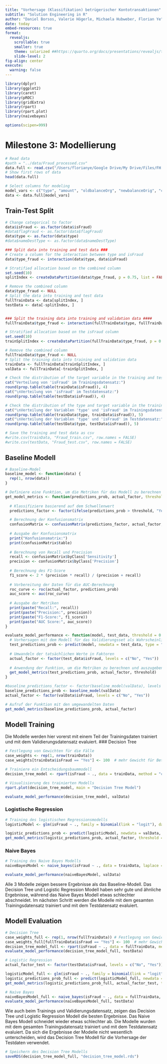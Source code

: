 ```yaml
---
title: "Vorhersage (Klassifikation) betrügerischer Kontotransaktionen"
subtitle: "Solution Engineering in R"
author: "Daniel Borsos, Valerie Högerle, Michaela Hubweber, Florian Ye"
date: today
embed-resources: true
format:
  revealjs:
    scrollable: true
    smaller: true
    theme: solarized ##https://quarto.org/docs/presentations/revealjs/themes.html
    slide-level: 2
fig-align: center
execute: 
  warning: false
---
```


```r
library(dplyr)
library(ggplot2)
library(caret)
library(pROC)
library(gridExtra)
library(rpart)
library(rpart.plot)
library(naivebayes)

options(scipen=999)
```

# Milestone 3: Modellierung
```r
# Read data
#path = "../data/Fraud_processed.csv"
data.full <- read.csv("/Users/florianye/Google Drive/My Drive/Files/FH Technikum/1 - Aktuell/Solution Engineering - R/main/Fraud_processed.csv")
# Show first rows of data
head(data.full)
```

```r
# Select columns for modeling
model_vars <- c("type", "amount", "oldbalanceOrg", "newbalanceOrig", "change.balanceOrg", "nameDestType", "flagFraud", "isFraud")
data <- data.full[model_vars]
```


## Train-Test Split {.scrollable}

```r
# Change categorical to factor
data$isFraud <- as.factor(data$isFraud)
#data$flagFraud <- as.factor(data$flagFraud)
data$type <- as.factor(data$type)
#data$nameDestType <- as.factor(data$nameDestType)
```


```r
### Split data into training and test data ###
# Create a column for the interaction between type and isFraud
data$type_fraud <- interaction(data$type, data$isFraud)

# Stratified allocation based on the combined column
set.seed(10)
splitIndex <- createDataPartition(data$type_fraud, p = 0.75, list = FALSE, times = 1)

# Remove the combined column
data$type_fraud <- NULL
# Split the data into training and test data
fullTrainData <- data[splitIndex, ]
testData <- data[-splitIndex, ]


### Split the training data into training and validation data ####
fullTrainData$type_fraud <- interaction(fullTrainData$type, fullTrainData$isFraud)

# Stratified allocation based on the isFraud column
set.seed(10)
trainSplitIndex <- createDataPartition(fullTrainData$type_fraud, p = 0.75, list = FALSE, times = 1)

# Remove the combined column
fullTrainData$type_fraud <- NULL
# Split the training data into training and validation data
trainData <- fullTrainData[trainSplitIndex, ]
valData <- fullTrainData[-trainSplitIndex, ]
```

```r
# Check the distribution of the target variable in the training and test data
cat("Verteilung von 'isFraud' im Trainingsdatensatz:")
round(prop.table(table(trainData$isFraud)), 4)
cat("\nVerteilung von 'isFraud' im Testdatensatz:")
round(prop.table(table(testData$isFraud)), 4)

# Check the distribution of the type and target variable in the training and test data
cat("\nVerteilung der Variablen 'type' und 'isFraud' im Trainingsdatensatz:")
round(prop.table(table(trainData$type, trainData$isFraud)), 5)
cat("\nVerteilung der Variablen 'type' und 'isFraud' im Testdatensatz:")
round(prop.table(table(testData$type, testData$isFraud)), 5)

```

```r
# Save the training and test data as csv
#write.csv(trainData, "Fraud_train.csv", row.names = FALSE)
#write.csv(testData, "Fraud_test.csv", row.names = FALSE)
```

## Baseline Modell {.scrollable}

```r
# Baseline-Model
baseline_model <- function(data) {
  rep(1, nrow(data))
}
```

```r
# Definiere eine Funktion, um die Metriken für das Modell zu berechnen und auszugeben
get_model_metrics <- function(predictions_prob, actual_factor, threshold = 0.5) {
  
  # Klassifiziere basierend auf dem Schwellenwert
  predictions_factor <- factor(ifelse(predictions_prob > threshold, "Yes", "No"), levels = c("No", "Yes"))

  # Berechnung der Konfusionsmatrix
  confusionMatrix <- confusionMatrix(predictions_factor, actual_factor, positive="Yes")
  
  # Ausgabe der Konfusionsmatrix
  print("Konfusionsmatrix:")
  print(confusionMatrix$table)
  
  # Berechnung von Recall und Precision
  recall <- confusionMatrix$byClass['Sensitivity']
  precision <- confusionMatrix$byClass['Precision']
  
  # Berechnung des F1-Score
  f1_score <- 2 * (precision * recall) / (precision + recall)
  
  # Vorbereitung der Daten für die AUC-Berechnung
  roc_curve <- roc(actual_factor, predictions_prob)
  auc_score <- auc(roc_curve)
  
  # Ausgabe der Metriken
  print(paste("Recall:", recall))
  print(paste("Precision:", precision))
  print(paste("F1-Score:", f1_score))
  print(paste("AUC Score:", auc_score))
}

evaluate_model_performance <- function(model, test_data, threshold = 0.5) {
  # Vorhersagen mit dem Modell für das Validierungsset als Wahrscheinlichkeiten
  test_predictions_prob <- predict(model, newdata = test_data, type = "prob")[, "Yes"]
  
  # Umwandeln der tatsächlichen Werte in Faktoren
  actual_factor <- factor(test_data$isFraud, levels = c("No", "Yes"))
  
  # Anwendung der Funktion, um die Metriken zu berechnen und auszugeben
  get_model_metrics(test_predictions_prob, actual_factor, threshold)
}
```


```r
#baseline_predictions_factor <- factor(baseline_model(valData), levels = c("No", "Yes"))
baseline_predictions_prob <- baseline_model(valData)
actual_factor <- factor(valData$isFraud, levels = c("No", "Yes"))

# Aufruf der Funktion mit den umgewandelten Daten
get_model_metrics(baseline_predictions_prob, actual_factor)
```

## Modell Training {.scrollable}
Die Modelle werden hier vorerst mit einem Teil der Trainingsdaten trainiert und mit dem Validierungsdatensatz evaluiert.
### Decision Tree
```r
# Festlegung von Gewichten für die Fälle
case_weights <- rep(1, nrow(trainData))
case_weights[trainData$isFraud == "Yes"] <- 100  # mehr Gewicht für Betrugsfälle

# Trainiere ein Entscheidungsbaummodell
decision_tree_model <- rpart(isFraud ~ ., data = trainData, method = "class", weights = case_weights)

# Visualisierung des trainierten Modells
rpart.plot(decision_tree_model, main = "Decision Tree Model")
```

```r
evaluate_model_performance(decision_tree_model, valData)
```

### Logistische Regression 
```r
# Training des logistischen Regressionsmodells
logisticModel <- glm(isFraud ~ ., family = binomial(link = "logit"), data = trainData)
```

```r
logistic_predictions_prob <- predict(logisticModel, newdata = valData, type = "response")
get_model_metrics(logistic_predictions_prob, actual_factor, threshold = 0.5)
```

### Naive Bayes
```r
# Training des Naive Bayes Modells
naiveBayesModel <- naive_bayes(isFraud ~ ., data = trainData, laplace = 1)
```

```r
evaluate_model_performance(naiveBayesModel, valData)
```

Alle 3 Modelle zeigen bessere Ergebnisse als das Baseline-Modell. Das Decision Tree und Logistic Regression Modell haben sehr gute und ähnliche Ergebnisse, während das Naive Bayes Modell etwas schlechter abschneidet. Im nächsten Schritt werden die Modelle mit dem gesamten Trainingsdatensatz trainiert und mit dem Testdatensatz evaluiert.

## Modell Evaluation {.scrollable}
```r
# Decision Tree
case_weights_full <- rep(1, nrow(fullTrainData)) # Festlegung von Gewichten für die Fälle
case_weights_full[fullTrainData$isFraud == "Yes"] <- 100  # mehr Gewicht für Betrugsfälle
decision_tree_model_full <- rpart(isFraud ~ ., data = fullTrainData, method = "class", weights = case_weights_full)
evaluate_model_performance(decision_tree_model_full, testData)
```

```r
# Logistic Regression
actual_factor_test <- factor(testData$isFraud, levels = c("No", "Yes"))

logisticModel_full <- glm(isFraud ~ ., family = binomial(link = "logit"), data = fullTrainData)
logistic_predictions_prob_full <- predict(logisticModel_full, newdata = testData, type = "response")
get_model_metrics(logistic_predictions_prob_full, actual_factor_test, threshold = 0.5)
```

```r
# Naive Bayes
naiveBayesModel_full <- naive_bayes(isFraud ~ ., data = fullTrainData, laplace = 1)
evaluate_model_performance(naiveBayesModel_full, testData)
```

Wie auch beim Trainings und Validierungsdatensatz, zeigen das Decision Tree und Logistic Regression Modell die besten Ergebnisse. Das Naive Bayes Modell schneidet wieder etwas schlechter ab. Die Modelle wurden mit dem gesamten Trainingsdatensatz trainiert und mit dem Testdatensatz evaluiert. Da sich die Ergebnisse der Modelle nicht wesentlich unterscheiden, wird das Decision Tree Modell für die Vorhersage der Testdaten verwendet.

```r
# Speichern des Decision Tree Modells
saveRDS(decision_tree_model_full, "decision_tree_model.rds")
```



